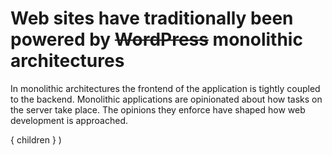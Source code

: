 
# Web sites have traditionally been powered by ~~WordPress~~ monolithic architectures

<Split>
  <MonolitichArchitectures />
</Split>

<Notes>
  <p>
    In monolithic architectures the frontend of the 
    application is tightly coupled to the backend.
    Monolithic applications are opinionated about how 
    tasks on the server take place. The opinions they
    enforce have shaped how web development is approached.
  </p>
</Notes>

  <Layout>
    { children }
  </Layout>
)